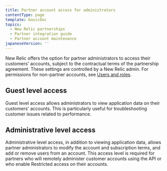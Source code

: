 ```yaml
---
title: Partner account access for administrators
contentType: page
template: basicDoc
topics:
  - New Relic partnerships
  - Partner integration guide
  - Partner account maintenance
japaneseVersion: ''
---
```


New Relic offers the option for partner administrators to access their customers' accounts, subject to the contractual terms of the partnership agreement. These settings are controlled by a New Relic admin. For permissions for non-partner accounts, see [Users and roles](/docs/accounts-partnerships/accounts/account-billing-usage/users-roles).

## Guest level access

Guest level access allows administrators to view application data on their customers' accounts. This is particularly useful for troubleshooting customer issues related to performance.

## Administrative level access

Administrative level access, in addition to viewing application data, allows partner administrators to modify the account and subscription terms, and add or remove users from an account. This access level is required for partners who will remotely administer customer accounts using the API or who enable Restricted access on their accounts.
